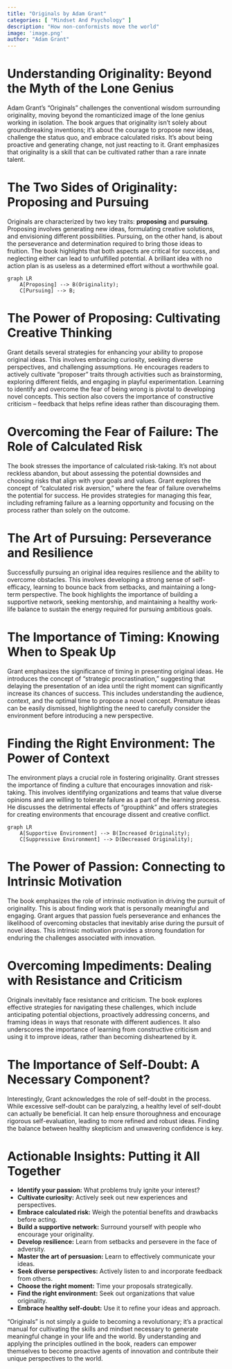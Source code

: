 ```yaml
---
title: "Originals by Adam Grant"
categories: [ "Mindset And Psychology" ]
description: "How non-conformists move the world"
image: 'image.png'
author: "Adam Grant"
---
```

# Understanding Originality: Beyond the Myth of the Lone Genius

Adam Grant's "Originals" challenges the conventional wisdom surrounding originality, moving beyond the romanticized image of the lone genius working in isolation.  The book argues that originality isn't solely about groundbreaking inventions; it's about the courage to propose new ideas, challenge the status quo, and embrace calculated risks. It's about being proactive and generating change, not just reacting to it. Grant emphasizes that originality is a skill that can be cultivated rather than a rare innate talent.


# The Two Sides of Originality: Proposing and Pursuing

Originals are characterized by two key traits: **proposing** and **pursuing**.  Proposing involves generating new ideas, formulating creative solutions, and envisioning different possibilities. Pursuing, on the other hand, is about the perseverance and determination required to bring those ideas to fruition.  The book highlights that both aspects are critical for success, and neglecting either can lead to unfulfilled potential. A brilliant idea with no action plan is as useless as a determined effort without a worthwhile goal.

```mermaid
graph LR
    A[Proposing] --> B(Originality);
    C[Pursuing] --> B;
```


# The Power of Proposing: Cultivating Creative Thinking

Grant details several strategies for enhancing your ability to propose original ideas.  This involves embracing curiosity, seeking diverse perspectives, and challenging assumptions. He encourages readers to actively cultivate "proposer" traits through activities such as brainstorming, exploring different fields, and engaging in playful experimentation.  Learning to identify and overcome the fear of being wrong is pivotal to developing novel concepts.  This section also covers the importance of constructive criticism – feedback that helps refine ideas rather than discouraging them.

# Overcoming the Fear of Failure: The Role of Calculated Risk

The book stresses the importance of calculated risk-taking.  It's not about reckless abandon, but about assessing the potential downsides and choosing risks that align with your goals and values. Grant explores the concept of "calculated risk aversion," where the fear of failure overwhelms the potential for success.  He provides strategies for managing this fear, including reframing failure as a learning opportunity and focusing on the process rather than solely on the outcome.

# The Art of Pursuing: Perseverance and Resilience

Successfully pursuing an original idea requires resilience and the ability to overcome obstacles. This involves developing a strong sense of self-efficacy, learning to bounce back from setbacks, and maintaining a long-term perspective.  The book highlights the importance of building a supportive network, seeking mentorship, and maintaining a healthy work-life balance to sustain the energy required for pursuing ambitious goals.

# The Importance of Timing: Knowing When to Speak Up

Grant emphasizes the significance of timing in presenting original ideas.  He introduces the concept of "strategic procrastination," suggesting that delaying the presentation of an idea until the right moment can significantly increase its chances of success. This includes understanding the audience, context, and the optimal time to propose a novel concept. Premature ideas can be easily dismissed, highlighting the need to carefully consider the environment before introducing a new perspective.


#  Finding the Right Environment: The Power of Context

The environment plays a crucial role in fostering originality.  Grant stresses the importance of finding a culture that encourages innovation and risk-taking.  This involves identifying organizations and teams that value diverse opinions and are willing to tolerate failure as a part of the learning process.  He discusses the detrimental effects of "groupthink" and offers strategies for creating environments that encourage dissent and creative conflict.

```mermaid
graph LR
    A[Supportive Environment] --> B(Increased Originality);
    C[Suppressive Environment] --> D(Decreased Originality);
```

#  The Power of Passion: Connecting to Intrinsic Motivation

The book emphasizes the role of intrinsic motivation in driving the pursuit of originality. This is about finding work that is personally meaningful and engaging.   Grant argues that passion fuels perseverance and enhances the likelihood of overcoming obstacles that inevitably arise during the pursuit of novel ideas. This intrinsic motivation provides a strong foundation for enduring the challenges associated with innovation.


# Overcoming Impediments: Dealing with Resistance and Criticism

Originals inevitably face resistance and criticism. The book explores effective strategies for navigating these challenges, which include anticipating potential objections, proactively addressing concerns, and framing ideas in ways that resonate with different audiences. It also underscores the importance of learning from constructive criticism and using it to improve ideas, rather than becoming disheartened by it.


#  The Importance of Self-Doubt: A Necessary Component?

Interestingly, Grant acknowledges the role of self-doubt in the process. While excessive self-doubt can be paralyzing, a healthy level of self-doubt can actually be beneficial. It can help ensure thoroughness and encourage rigorous self-evaluation, leading to more refined and robust ideas. Finding the balance between healthy skepticism and unwavering confidence is key.


# Actionable Insights:  Putting it All Together

* **Identify your passion:** What problems truly ignite your interest?
* **Cultivate curiosity:** Actively seek out new experiences and perspectives.
* **Embrace calculated risk:** Weigh the potential benefits and drawbacks before acting.
* **Build a supportive network:** Surround yourself with people who encourage your originality.
* **Develop resilience:** Learn from setbacks and persevere in the face of adversity.
* **Master the art of persuasion:** Learn to effectively communicate your ideas.
* **Seek diverse perspectives:** Actively listen to and incorporate feedback from others.
* **Choose the right moment:** Time your proposals strategically.
* **Find the right environment:**  Seek out organizations that value originality.
* **Embrace healthy self-doubt:** Use it to refine your ideas and approach.

"Originals" is not simply a guide to becoming a revolutionary; it's a practical manual for cultivating the skills and mindset necessary to generate meaningful change in your life and the world. By understanding and applying the principles outlined in the book, readers can empower themselves to become proactive agents of innovation and contribute their unique perspectives to the world.

